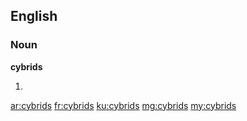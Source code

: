 ==English==

===Noun===
'''cybrids'''

# {{plural of|cybrid}}

[[ar:cybrids]]
[[fr:cybrids]]
[[ku:cybrids]]
[[mg:cybrids]]
[[my:cybrids]]